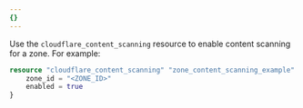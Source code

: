```yaml
---
{}
---
```


Use the `cloudflare_content_scanning` resource to enable content scanning for a zone. For example:

```terraform
resource "cloudflare_content_scanning" "zone_content_scanning_example" {
	zone_id = "<ZONE_ID>"
	enabled = true
}
```
